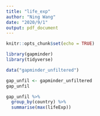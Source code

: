 ```yaml
---
title: "life_exp"
author: "Ning Wang"
date: "2020/9/1"
output: pdf_document
---
```


```r
knitr::opts_chunk$set(echo = TRUE)
```

```r
library(gapminder)
library(tidyverse)
```

```r
data("gapminder_unfiltered")
```

```r
gap_unfil <- gapminder_unfiltered
gap_unfil
```

```r
gap_unfil %>%
  group_by(country) %>%
  summarise(max(lifeExp)) 
```

